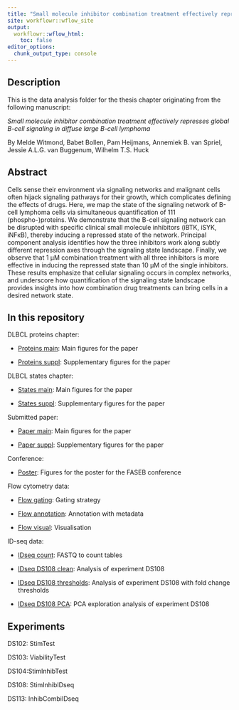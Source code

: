 ```yaml
---
title: "Small molecule inhibitor combination treatment effectively represses global B-cell signaling in diffuse large B-cell lymphoma"
site: workflowr::wflow_site
output:
  workflowr::wflow_html:
    toc: false
editor_options:
  chunk_output_type: console
---
```



## Description

This is the data analysis folder for the thesis chapter originating from the following manuscript:

*Small molecule inhibitor combination treatment effectively represses global B-cell signaling in diffuse large B-cell lymphoma*

By Melde Witmond, Babet Bollen, Pam Heijmans, Annemiek B. van Spriel, Jessie A.L.G. van Buggenum, Wilhelm T.S. Huck



## Abstract

Cells sense their environment via signaling networks and malignant cells often hijack signaling pathways for their growth, which complicates defining the effects of drugs. Here, we map the state of the signaling network of B-cell lymphoma cells via simultaneous quantification of 111 (phospho-)proteins. We demonstrate that the B-cell signaling network can be disrupted with specific clinical small molecule inhibitors (iBTK, iSYK, iNFκB), thereby inducing a repressed state of the network. Principal component analysis identifies how the three inhibitors work along subtly different repression axes through the signaling state landscape. Finally, we observe that 1 µM combination treatment with all three inhibitors is more effective in inducing the repressed state than 10 µM of the single inhibitors. These results emphasize that cellular signaling occurs in complex networks, and underscore how quantification of the signaling state landscape provides insights into how combination drug treatments can bring cells in a desired network state.



## In this repository

DLBCL proteins chapter: 

-   [Proteins main](t_proteins_main.html): Main figures for the paper

-   [Proteins suppl](u_proteins_suppl.html): Supplementary figures for the paper


DLBCL states chapter: 

-   [States main](v_states_main.html): Main figures for the paper

-   [States suppl](w_states_suppl.html): Supplementary figures for the paper


Submitted paper:

-   [Paper main](y_paper_main.html): Main figures for the paper

-   [Paper suppl](z_paper_suppl.html): Supplementary figures for the paper


Conference: 

-   [Poster](x_poster_FASEB.html): Figures for the poster for the FASEB conference


Flow cytometry data:

-   [Flow gating](a_flow_gating.html): Gating strategy

-   [Flow annotation](b_flow_ann.html): Annotation with metadata

-   [Flow visual](c_flow_vis.html): Visualisation


ID-seq data: 

-   [IDseq count](d_IDseq_count.html): FASTQ to count tables

-   [IDseq DS108 clean](DS108_p_seq_comparisons.html): Analysis of experiment DS108

-   [IDseq DS108 thresholds](DS108_q_seq_thresholds.html): Analysis of experiment DS108 with fold change thresholds

-   [IDseq DS108 PCA](DS108_r_seq_pca.html): PCA exploration analysis of experiment DS108


## Experiments

DS102: StimTest

DS103: ViabilityTest

DS104:StimInhibTest

DS108: StimInhibIDseq

DS113: InhibCombiIDseq

